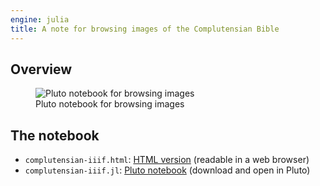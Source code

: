 ```yaml
---
engine: julia
title: A note for browsing images of the Complutensian Bible
---
```


## Overview



![Pluto notebook for browsing images](./image-browser.png)


## The notebook

- `complutensian-iiif.html`: [HTML version](./complutensian-iiif.html) (readable in a web browser)
- `complutensian-iiif.jl`: [Pluto notebook](https://raw.githubusercontent.com/neelsmith/complutensian-texts/refs/heads/main/pluto/complutensian-iiif.jl) (download and open in Pluto)

